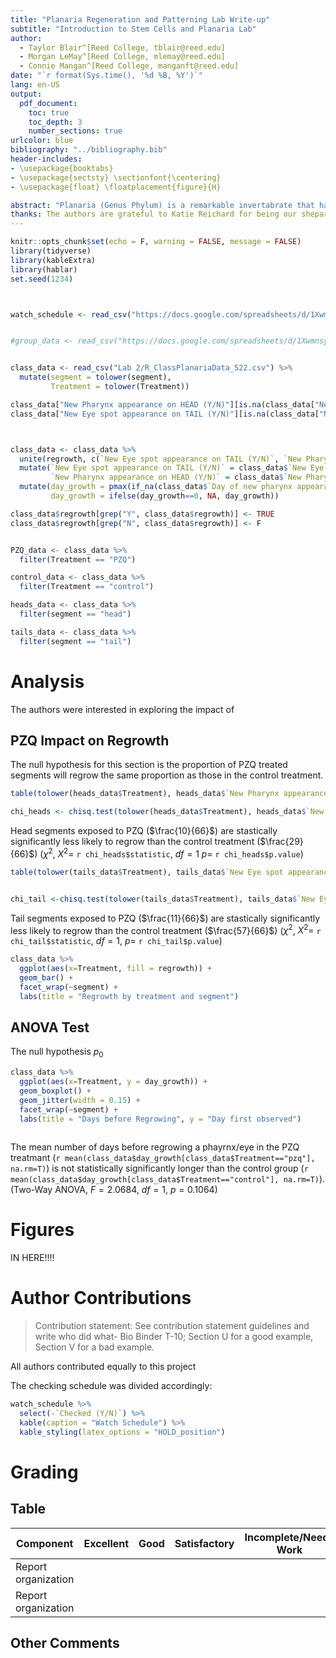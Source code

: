 ```yaml
---
title: "Planaria Regeneration and Patterning Lab Write-up"
subtitle: "Introduction to Stem Cells and Planaria Lab"
author:
  - Taylor Blair^[Reed College, tblair@reed.edu]
  - Morgan LeMay^[Reed College, mlemay@reed.edu]
  - Connie Mangan^[Reed College, manganft@reed.edu]
date: "`r format(Sys.time(), '%d %B, %Y')`"
lang: en-US
output:
  pdf_document:
    toc: true
    toc_depth: 3
    number_sections: true
urlcolor: blue
bibliography: "../bibliography.bib"
header-includes:
- \usepackage{booktabs}
- \usepackage{sectsty} \sectionfont{\centering}
- \usepackage{float} \floatplacement{figure}{H}

abstract: "Planaria (Genus Phylum) is a remarkable invertabrate that has the ability to regenerate within a few days of being halved. Planaria are of key interest to biologists because their signaling pathways involved in development is highly similar to humans. The process by which the Planaria are able to split and recreate vital appendages is hypothesized to be linked to calcium homeostasis. This lab exposes Planaria to PZQ (Praziquantel) to further understand the planaria's re-formation process. The authors of this lab report were interested in exploring the impact of PZQ on wheter or not the Planaria regrew in addition to the period of time it took to reform."
thanks: The authors are grateful to Katie Reichard for being our shepard. 
---
```



\newpage

```r
knitr::opts_chunk$set(echo = F, warning = FALSE, message = FALSE)
library(tidyverse)
library(kableExtra)
library(hablar)
set.seed(1234)



watch_schedule <- read_csv("https://docs.google.com/spreadsheets/d/1Xwmnsy9RjIsFgfj2WjAcA4h1AzYWQaRr06DwQG8A9mI/gviz/tq?tqx=out:csv&sheet=watch-schedule")


#group_data <- read_csv("https://docs.google.com/spreadsheets/d/1Xwmnsy9RjIsFgfj2WjAcA4h1AzYWQaRr06DwQG8A9mI/gviz/tq?tqx=out:csv&sheet=data-collection")


class_data <- read_csv("Lab 2/R_ClassPlanariaData_S22.csv") %>%
  mutate(segment = tolower(segment),
         Treatment = tolower(Treatment))

class_data["New Pharynx appearance on HEAD (Y/N)"][is.na(class_data["New Pharynx appearance on HEAD (Y/N)"])] <- "N"
class_data["New Eye spot appearance on TAIL (Y/N)"][is.na(class_data["New Eye spot appearance on TAIL (Y/N)"])] <- "N"



class_data <- class_data %>%
  unite(regrowth, c(`New Eye spot appearance on TAIL (Y/N)`, `New Pharynx appearance on HEAD (Y/N)`)) %>%
  mutate(`New Eye spot appearance on TAIL (Y/N)` = class_data$`New Eye spot appearance on TAIL (Y/N)`,
         `New Pharynx appearance on HEAD (Y/N)` = class_data$`New Pharynx appearance on HEAD (Y/N)`) %>%
  mutate(day_growth = pmax(if_na(class_data$`Day of new pharynx appearance`, 0), if_na(class_data$`Day of new eye spot appearance`, 0)), 
         day_growth = ifelse(day_growth==0, NA, day_growth))

class_data$regrowth[grep("Y", class_data$regrowth)] <- TRUE
class_data$regrowth[grep("N", class_data$regrowth)] <- F


PZQ_data <- class_data %>%
  filter(Treatment == "PZQ")

control_data <- class_data %>%
  filter(Treatment == "control")

heads_data <- class_data %>%
  filter(segment == "head")

tails_data <- class_data %>%
  filter(segment == "tail")

```




# Analysis

The authors were interested in exploring the impact of 

## PZQ Impact on Regrowth

The null hypothesis for this section is the proportion of PZQ treated segments will regrow the same proportion as those in the control treatment. 

```r
table(tolower(heads_data$Treatment), heads_data$`New Pharynx appearance on HEAD (Y/N)`)

chi_heads <- chisq.test(tolower(heads_data$Treatment), heads_data$`New Pharynx appearance on HEAD (Y/N)`)


```

Head segments exposed to PZQ ($\frac{10}{66}$) are stastically significantly less likely to regrow than the control treatment ($\frac{29}{66}$) ($\chi^2$, $X^2=$ `r chi_heads$statistic`, $df=1$ $p=$ `r chi_heads$p.value`)

```r
table(tolower(tails_data$Treatment), tails_data$`New Eye spot appearance on TAIL (Y/N)`)


chi_tail <-chisq.test(tolower(tails_data$Treatment), tails_data$`New Eye spot appearance on TAIL (Y/N)`)
```


Tail segments exposed to PZQ ($\frac{11}{66}$) are stastically significantly less likely to regrow than the control treatment ($\frac{57}{66}$) ($\chi^2$, $X^2=$ `r chi_tail$statistic`, $df=1$,  $p=$ `r chi_tail$p.value`)


```r

class_data %>%
  ggplot(aes(x=Treatment, fill = regrowth)) +
  geom_bar() +
  facet_wrap(~segment) +
  labs(title = "Regrowth by treatment and segment")

```



## ANOVA Test

The null hypothesis $p_{0}$ 

```r

class_data %>%
  ggplot(aes(x=Treatment, y = day_growth)) +
  geom_boxplot() +
  geom_jitter(width = 0.15) +
  facet_wrap(~segment) +
  labs(title = "Days before Regrowing", y = "Day first observed")
  
```

The mean number of days before regrowing a phayrnx/eye in the PZQ treatmant (`r mean(class_data$day_growth[class_data$Treatment=="pzq"], na.rm=T)`) is not statistically significantly longer than the control group (`r mean(class_data$day_growth[class_data$Treatment=="control"], na.rm=T)`). (Two-Way ANOVA, $F=2.0684$, $df=1$, $p=0.1064$) 

# Figures

IN HERE!!!!





# Author Contributions

> Contribution statement: See contribution statement guidelines and write who did what- Bio Binder T-10; Section U for a good example, Section V for a bad example.


All authors contributed equally to this project

The checking schedule was divided accordingly:

```r

watch_schedule %>%
  select(-`Checked (Y/N)`) %>%
  kable(caption = "Watch Schedule") %>%
  kable_styling(latex_options = "HOLD_position")

```


# Grading

## Table

| **Component** | **Excellent** |	**Good**	| **Satisfactory**	| **Incomplete/Needs Work** | 
|---------------|---------------|-----------|-------------------|---------------------------|
|Report organization |          |           |                   |                           |
|Report organization |          |           |                   |                           |

## Other Comments



